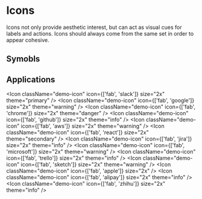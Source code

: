 

<Meta title="04 - Icons 图标" />

# Icons

Icons not only provide aesthetic interest, but can act as visual cues for labels and actions. Icons should always come from the same set in order to appear cohesive.

## Symobls

<Icon className="demo-icon" icon="plus" size="2x" />
<Icon className="demo-icon" icon="user-plus" size="2x" />
<Icon className="demo-icon" icon="arrow-right" size="2x" />
<Icon className="demo-icon" icon="paperclip" size="2x" />
<Icon className="demo-icon" icon="phone" size="2x" />
<Icon className="demo-icon" icon="times" size="2x" />
<Icon className="demo-icon" icon="edit" size="2x" />
<Icon className="demo-icon" icon="pen" size="2x" />
<Icon className="demo-icon" icon="glass-cheers" size="2x" />
<Icon className="demo-icon" icon="clock" size="2x" />
<Icon className="demo-icon" icon="bolt" size="2x" />
<Icon className="demo-icon" icon="language" size="2x" />
<Icon className="demo-icon" icon="search" size="2x" />
<Icon className="demo-icon" icon="info-circle" size="2x" />
<Icon className="demo-icon" icon="angle-right" size="2x" />
<Icon className="demo-icon" icon="smile" size="2x" rotation={90} />
<Icon className="demo-icon" icon="star" size="2x" rotation={180} />
<Icon className="demo-icon" icon="question-circle" size="2x" rotation={270} />
<Icon className="demo-icon" icon="bold" size="2x" />
<Icon className="demo-icon" icon="microphone" size="2x" />
<Icon className="demo-icon" icon="lock" size="2x" />
<Icon className="demo-icon" icon="bell" size="2x" />
<Icon className="demo-icon" icon="spinner" size="2x" spin />
<Icon className="demo-icon" icon="spinner" size="2x" pulse />

## Applications

<Icon className="demo-icon" icon={['fab', 'slack']} size="2x" theme="primary" />
<Icon className="demo-icon" icon={['fab', 'google']} size="2x" theme="warning" />
<Icon className="demo-icon" icon={['fab', 'chrome']} size="2x" theme="danger" />
<Icon className="demo-icon" icon={['fab', 'github']} size="2x" theme="info" />
<Icon className="demo-icon" icon={['fab', 'aws']} size="2x" theme="warning" />
<Icon className="demo-icon" icon={['fab', 'react']} size="2x" theme="secondary" />
<Icon className="demo-icon" icon={['fab', 'jira']} size="2x" theme="info" />
<Icon className="demo-icon" icon={['fab', 'microsoft']} size="2x" theme="warning" />
<Icon className="demo-icon" icon={['fab', 'trello']} size="2x" theme="info" />
<Icon className="demo-icon" icon={['fab', 'sketch']} size="2x" theme="warning" />
<Icon className="demo-icon" icon={['fab', 'apple']} size="2x" />
<Icon className="demo-icon" icon={['fab', 'alipay']} size="2x" theme="info" />
<Icon className="demo-icon" icon={['fab', 'zhihu']} size="2x" theme="info" />
